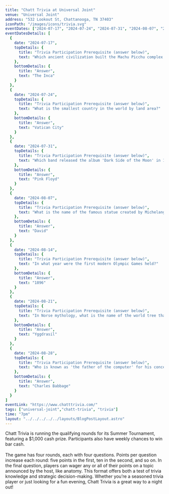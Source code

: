 ```yaml
---
title: "Chatt Trivia at Universal Joint"
venue: "Universal Joint"
address: "532 Lookout St, Chattanooga, TN 37403"
iconPath: "/images/icons/trivia.svg"
eventDates: ["2024-07-17", "2024-07-24", "2024-07-31", "2024-08-07", "2024-08-14", "2024-08-21", "2024-08-28"]
eventDatesDetails: [
  {
    date: "2024-07-17", 
    topDetails: {
      title: "Trivia Participation Prerequisite (answer below)", 
      text: "Which ancient civilization built the Machu Picchu complex in Peru?"
    },
    bottomDetails: {
      title: "Answer", 
      text: "The Inca"
    }
  },
  {
    date: "2024-07-24", 
    topDetails: {
      title: "Trivia Participation Prerequisite (answer below)", 
      text: "What is the smallest country in the world by land area?"
    },
    bottomDetails: {
      title: "Answer", 
      text: "Vatican City"
    }
  },
  {
    date: "2024-07-31", 
    topDetails: {
      title: "Trivia Participation Prerequisite (answer below)", 
      text: "Which band released the album 'Dark Side of the Moon' in 1973?"
    },
    bottomDetails: {
      title: "Answer", 
      text: "Pink Floyd"
    }
  },
  {
    date: "2024-08-07", 
    topDetails: {
      title: "Trivia Participation Prerequisite (answer below)", 
      text: "What is the name of the famous statue created by Michelangelo, which depicts the biblical hero David?"
    },
    bottomDetails: {
      title: "Answer", 
      text: "David"
    }
  },
  {
    date: "2024-08-14", 
    topDetails: {
      title: "Trivia Participation Prerequisite (answer below)", 
      text: "In what year were the first modern Olympic Games held?"
    },
    bottomDetails: {
      title: "Answer", 
      text: "1896"
    }
  },
  {
    date: "2024-08-21", 
    topDetails: {
      title: "Trivia Participation Prerequisite (answer below)", 
      text: "In Norse mythology, what is the name of the world tree that connects the nine worlds?"
    },
    bottomDetails: {
      title: "Answer", 
      text: "Yggdrasil"
    }
  },
  {
    date: "2024-08-28", 
    topDetails: {
      title: "Trivia Participation Prerequisite (answer below)", 
      text: "Who is known as 'the father of the computer' for his conceptual design of a general-purpose computing machine?"
    },
    bottomDetails: {
      title: "Answer", 
      text: "Charles Babbage"
    }
  }
]
eventLink: "https://www.chatttrivia.com/"
tags: ["universal-joint","chatt-trivia", "trivia"]
time: "7pm"
layout: "../../../../../layouts/BlogPostLayout.astro"
---
```


<div className="pt-10">
  Chatt Trivia is running the qualifying rounds for its Summer Tournament, featuring a $1,000 cash prize. Participants also have weekly chances to win bar cash.
  <br /><br />
  The game has four rounds, each with four questions. Points per question increase each round: five points in the first, ten in the second, and so on. In the final question, players can wager any or all of their points on a topic announced by the host, like anatomy. This format offers both a test of trivia knowledge and strategic decision-making. Whether you’re a seasoned trivia player or just looking for a fun evening, Chatt Trivia is a great way to a night out!
</div>
